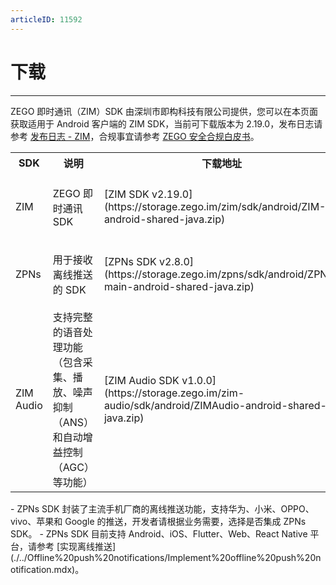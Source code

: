 ```yaml
---
articleID: 11592
---
```


# 下载

- - -

ZEGO 即时通讯（ZIM）SDK 由深圳市即构科技有限公司提供，您可以在本页面获取适用于 Android 客户端的 ZIM SDK，当前可下载版本为 2.19.0，发布日志请参考 [发布日志 - ZIM](./Release%20notes.mdx)，合规事宜请参考 [ZEGO 安全合规白皮书](https://doc-zh.zego.im/article/16142)。

<table>
  <colgroup>
    <col width="17%" />
    <col width="35%" />
    <col width="20%" />
    <col width="28%" />
  </colgroup>
<tbody><tr>
<th>SDK</th>
<th>说明</th>
<th>下载地址</th>
<th>相关文档</th>
</tr>
<tr>
<td>ZIM</td>
<td>ZEGO 即时通讯 SDK</td>
<td>[ZIM SDK v2.19.0](https://storage.zego.im/zim/sdk/android/ZIM-android-shared-java.zip)</td>
<td><ul>
<li>[快速开始](./../Send%20and%20receive%20messages.mdx)</li>
<li>[跑通示例源码](./../Sample%20code.mdx)</li>
<li>[发布日志 - ZIM](./ZIM%20release%20notes.mdx)</li>
</ul></td>
</tr>
<tr>
<td>ZPNs</td>
<td>用于接收离线推送的 SDK</td>
<td>[ZPNs SDK v2.8.0](https://storage.zego.im/zpns/sdk/android/ZPNs-main-android-shared-java.zip)</td>
<td><ul>
<li>[实现离线推送](./../Offline%20push%20notifications/Implement%20offline%20push%20notification.mdx)</li>
<li>[发布日志 - ZPNs](./ZPNs%20release%20notes.mdx)</li>
</ul></td>
</tr>
<tr>
<td>ZIM Audio</td>
<td>支持完整的语音处理功能（包含采集、播放、噪声抑制（ANS）和自动增益控制（AGC）等功能）</td>
<td>[ZIM Audio SDK v1.0.0](https://storage.zego.im/zim-audio/sdk/android/ZIMAudio-android-shared-java.zip)</td>
<td><ul>
<li>[语音组件 - 集成 SDK](./../ZIM%20Audio/Integrate%20the%20ZIM%20Audio%20SDK.mdx)</li>
<li>[发送与接收语音消息](./../ZIM%20Audio/Send%20and%20receive%20audio%20messages.mdx)</li>
<li>[发布日志 - ZPNs](./ZIM%20Audio%20release%20notes.mdx)</li>
</ul></td>
</tr>
</tbody></table>

<Note title="说明">
- ZPNs SDK 封装了主流手机厂商的离线推送功能，支持华为、小米、OPPO、vivo、苹果和 Google 的推送，开发者请根据业务需要，选择是否集成 ZPNs SDK。
- ZPNs SDK 目前支持 Android、iOS、Flutter、Web、React Native 平台，请参考 [实现离线推送](./../Offline%20push%20notifications/Implement%20offline%20push%20notification.mdx)。
</Note>
